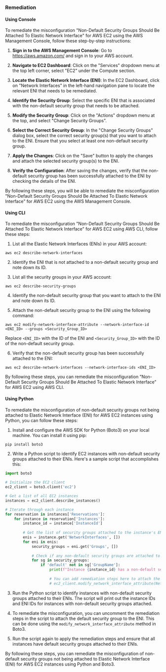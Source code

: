 ### Remediation

#### Using Console

To remediate the misconfiguration "Non-Default Security Groups Should Be Attached To Elastic Network Interface" for AWS EC2 using the AWS Management Console, follow these step-by-step instructions:

1. **Sign in to the AWS Management Console**: Go to https://aws.amazon.com/ and sign in to your AWS account.

2. **Navigate to EC2 Dashboard**: Click on the "Services" dropdown menu at the top left corner, select "EC2" under the Compute section.

3. **Locate the Elastic Network Interface (ENI)**: In the EC2 Dashboard, click on "Network Interfaces" in the left-hand navigation pane to locate the relevant ENI that needs to be remediated.

4. **Identify the Security Group**: Select the specific ENI that is associated with the non-default security group that needs to be attached.

5. **Modify the Security Group**: Click on the "Actions" dropdown menu at the top, and select "Change Security Groups".

6. **Select the Correct Security Group**: In the "Change Security Groups" dialog box, select the correct security group(s) that you want to attach to the ENI. Ensure that you select at least one non-default security group.

7. **Apply the Changes**: Click on the "Save" button to apply the changes and attach the selected security group(s) to the ENI.

8. **Verify the Configuration**: After saving the changes, verify that the non-default security group has been successfully attached to the ENI by checking the details of the ENI.

By following these steps, you will be able to remediate the misconfiguration "Non-Default Security Groups Should Be Attached To Elastic Network Interface" for AWS EC2 using the AWS Management Console.

#### Using CLI

To remediate the misconfiguration "Non-Default Security Groups Should Be Attached To Elastic Network Interface" for AWS EC2 using AWS CLI, follow these steps:

1. List all the Elastic Network Interfaces (ENIs) in your AWS account:
```
aws ec2 describe-network-interfaces
```

2. Identify the ENI that is not attached to a non-default security group and note down its ID.

3. List all the security groups in your AWS account:
```
aws ec2 describe-security-groups
```

4. Identify the non-default security group that you want to attach to the ENI and note down its ID.

5. Attach the non-default security group to the ENI using the following command:
```
aws ec2 modify-network-interface-attribute --network-interface-id <ENI_ID> --groups <Security_Group_ID>
```
Replace `<ENI_ID>` with the ID of the ENI and `<Security_Group_ID>` with the ID of the non-default security group.

6. Verify that the non-default security group has been successfully attached to the ENI:
```
aws ec2 describe-network-interfaces --network-interface-ids <ENI_ID>
```

By following these steps, you can remediate the misconfiguration "Non-Default Security Groups Should Be Attached To Elastic Network Interface" for AWS EC2 using AWS CLI.

#### Using Python

To remediate the misconfiguration of non-default security groups not being attached to Elastic Network Interface (ENI) for AWS EC2 instances using Python, you can follow these steps:

1. Install and configure the AWS SDK for Python (Boto3) on your local machine. You can install it using pip:

```bash
pip install boto3
```

2. Write a Python script to identify EC2 instances with non-default security groups attached to their ENIs. Here's a sample script that accomplishes this:

```python
import boto3

# Initialize the EC2 client
ec2_client = boto3.client('ec2')

# Get a list of all EC2 instances
instances = ec2_client.describe_instances()

# Iterate through each instance
for reservation in instances['Reservations']:
    for instance in reservation['Instances']:
        instance_id = instance['InstanceId']
        
        # Get the list of security groups attached to the instance's ENIs
        enis = instance.get('NetworkInterfaces', [])
        for eni in enis:
            security_groups = eni.get('Groups', [])
            
            # Check if any non-default security groups are attached to the ENI
            for sg in security_groups:
                if 'default' not in sg['GroupName']:
                    print(f"Instance {instance_id} has a non-default security group attached to ENI {eni['NetworkInterfaceId']}")
                    
                    # You can add remediation steps here to attach the default security group to the ENI
                    # ec2_client.modify_network_interface_attribute(NetworkInterfaceId=eni['NetworkInterfaceId'], Groups=['default'])
```

3. Run the Python script to identify instances with non-default security groups attached to their ENIs. The script will print out the instance IDs and ENI IDs for instances with non-default security groups attached.

4. To remediate the misconfiguration, you can uncomment the remediation steps in the script to attach the default security group to the ENI. This can be done using the `modify_network_interface_attribute` method in Boto3.

5. Run the script again to apply the remediation steps and ensure that all instances have default security groups attached to their ENIs.

By following these steps, you can remediate the misconfiguration of non-default security groups not being attached to Elastic Network Interface (ENI) for AWS EC2 instances using Python and Boto3.

